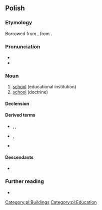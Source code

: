 {{also|szkołą}}
==Polish==
{{wikipedia|dab=szkoła|lang=pl|szkoła (oświata)}}

===Etymology===
Borrowed from {{bor|pl|la|schola}}, from {{der|pl|grc|σχολή}}.

===Pronunciation===
* {{pl-IPA}}
* {{audio|pl|Pl-szkoła.ogg|audio}}

===Noun===
{{pl-noun|f|dim=szkółka}}

# [[school]] (educational institution)
# [[school]] (doctrine)

====Declension====
{{pl-decl-noun-f|szko|ł|genp=szkół}}

====Derived terms====
* {{qualifier|verbs}} {{l|pl|szkolić}}, {{l|pl|wyszkolić}}, {{l|pl|przeszkolić}}
* {{qualifier|nouns}} {{l|pl|szkolnictwo}}, {{l|pl|szkolenie}}
* {{qualifier|adjectives}} {{l|pl|szkolny}}

====Descendants====
* {{desctree|bor=1|ru|школа}}

===Further reading===
* {{R:PWN}}

[[Category:pl:Buildings]]
[[Category:pl:Education]]